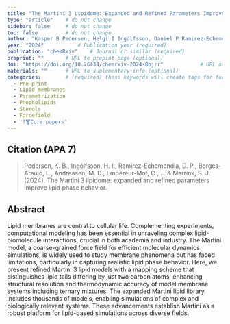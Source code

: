 ```yaml
---
title: "The Martini 3 Lipidome: Expanded and Refined Parameters Improve Lipid Phase Behavior"          # Paper title (required)
type: "article"    # do not change
sidebar: false     # do not change
toc: false         # do not change
author: "Kasper B Pedersen, Helgi I Ingólfsson, Daniel P Ramirez-Echemendia, Luís Borges-Araújo, Mikkel D Andreasen, Charly Empereur-mot, Josef Melcr, Tugba N Ozturk, Drew WF Bennett, Lisbeth R Kjølbye, Christopher Brasnett, Valentina Corradi, Hanif M Khan, Elio A Cino, Jackson Crowley, Hyuntae Kim, Balázs Fábián, Ana C Borges-Araújo, Giovanni M Pavan, Fabio Lolicato, Tsjerk A Wassenaar, Manuel N Melo, Sebastian Thallmair, Timothy S Carpenter, Luca Monticelli, D Peter Tieleman, Birgit Schiøtt, Paulo CT Souza, and Siewert J Marrink"         # Paper authors (required)
year: "2024"           # Publication year (required)
publication: "chemRxiv"    # Journal or similar (required)
preprint: ""       # URL to prepint page (optional)  
doi: "https://doi.org/10.26434/chemrxiv-2024-8bjrr"            # URL of DOI (required)  
materials: ""      # URL to suplementary info (optional)
categories:        # (required) these keywords will create tags for further filtering. 
  - Pre-print
  - Lipid membranes
  - Parametrization
  - Phopholipids
  - Sterols
  - Forcefield
  - '!🍸Core papers'
---
```


<!-- 
The info below is just an example. 

Both fields are required and they have to be replaced with the respective info for each paper. 

Please notice the `> ` symbol before the citation, it gives it additional styling.  
-->

## Citation (APA 7)      

> Pedersen, K. B., Ingólfsson, H. I., Ramirez-Echemendia, D. P., Borges-Araújo, L., Andreasen, M. D., Empereur-Mot, C., ... & Marrink, S. J. (2024). The Martini 3 lipidome: expanded and refined parameters improve lipid phase behavior.

## Abstract

Lipid membranes are central to cellular life. Complementing experiments, computational modeling has been essential in unraveling complex lipid-biomolecule interactions, crucial in both academia and industry. The Martini model, a coarse-grained force field for efficient molecular dynamics simulations, is widely used to study membrane phenomena but has faced limitations, particularly in capturing realistic lipid phase behavior. Here, we present refined Martini 3 lipid models with a mapping scheme that distinguishes lipid tails differing by just two carbon atoms, enhancing structural resolution and thermodynamic accuracy of model membrane systems including ternary mixtures. The expanded Martini lipid library includes thousands of models, enabling simulations of complex and biologically relevant systems. These advancements establish Martini as a robust platform for lipid-based simulations across diverse fields.